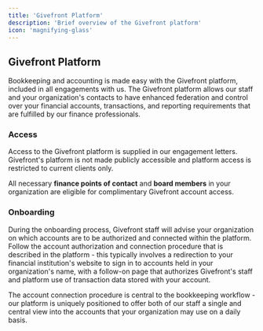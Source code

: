 ```yaml
---
title: 'Givefront Platform'
description: 'Brief overview of the Givefront platform'
icon: 'magnifying-glass'
---
```


## Givefront Platform

Bookkeeping and accounting is made easy with the Givefront platform, included in all engagements with us. The Givefront platform allows our staff and your organization's contacts to have enhanced federation and control over your financial accounts, transactions, and reporting requirements that are fulfilled by our finance professionals.

### Access

Access to the Givefront platform is supplied in our engagement letters. Givefront's platform is not made publicly accessible and platform access is restricted to current clients only.



<Tip>

All necessary **finance points of contact** and **board members** in your organization are eligible for complimentary Givefront account access.

</Tip>

### Onboarding

During the onboarding process, Givefront staff will advise your organization on which accounts are to be authorized and connected within the platform. Follow the account authorization and connection procedure that is described in the platform - this typically involves a redirection to your financial institution's website to sign in to accounts held in your organization's name, with a follow-on page that authorizes Givefront's staff and platform use of transaction data stored with your account.
  
The account connection procedure is central to the bookkeeping workflow - our platform is uniquely positioned to offer both of our staff a single and central view into the accounts that your organization may use on a daily basis.